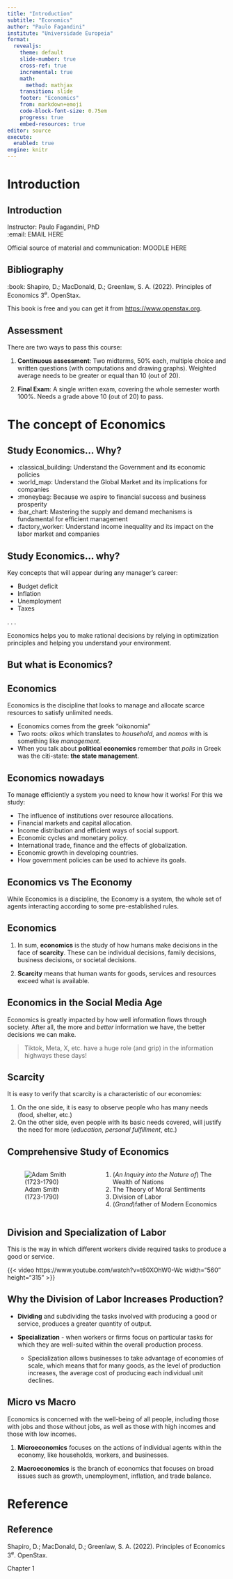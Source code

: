 ```yaml
---
title: "Introduction"
subtitle: "Economics"
author: "Paulo Fagandini"
institute: "Universidade Europeia"
format: 
  revealjs:
    theme: default
    slide-number: true
    cross-ref: true
    incremental: true
    math: 
      method: mathjax
    transition: slide
    footer: "Economics"
    from: markdown+emoji
    code-block-font-size: 0.75em
    progress: true
    embed-resources: true
editor: source
execute:
  enabled: true
engine: knitr
---
```


# Introduction

## Introduction

Instructor: Paulo Fagandini, PhD\
:email: EMAIL HERE


Official source of material and communication: MOODLE HERE

## Bibliography

:book: Shapiro, D.; MacDonald, D.; Greenlaw, S. A. (2022). Principles of Economics 3<sup>e</sup>. OpenStax.\

This book is free and you can get it from [https://www.openstax.org](https://www.openstax.org).

## Assessment

There are two ways to pass this course:

1. **Continuous assessment**:
  Two midterms, 50% each, multiple choice and written questions (with computations and drawing graphs). Weighted average needs to be greater or equal than 10 (out of 20).

2. **Final Exam**: 
  A single written exam, covering the whole semester worth 100%. Needs a grade above 10 (out of 20) to pass.

# The concept of Economics

## Study Economics… Why?

*	:classical_building: Understand the Government and its economic policies 
*	:world_map: Understand the Global Market and its implications for companies
*	:moneybag: Because we aspire to financial success and business prosperity
*	:bar_chart: Mastering the supply and demand mechanisms is fundamental for efficient management
*	:factory_worker: Understand income inequality and its impact on the labor market and companies


## Study Economics... why?

Key concepts that will appear during any manager's career:

* Budget deficit
* Inflation
* Unemployment
* Taxes

. . .

Economics helps you to make rational decisions by relying in optimization principles and helping you understand your environment.

## But what is Economics?

::: {.callout}

## Economics

Economics is the discipline that looks to manage and allocate scarce resources to satisfy unlimited needs.

:::

* Economics comes from the greek "oikonomia"
* Two roots: *oikos* which translates to *household*, and *nomos* with is something like *management*.
* When you talk about **political economics** remember that *polis* in Greek was the citi-state: **the state management**.

## Economics nowadays

To manage efficiently a system you need to know how it works! For this we study:

*	The influence of institutions over resource allocations.
*	Financial markets and capital allocation.
*	Income distribution and efficient ways of social support.
*	Economic cycles and monetary policy.
*	International trade, finance and the effects of globalization.
*	Economic growth in developing countries.
*	How government policies can be used to achieve its goals.

## Economics vs The Economy

While Economics is a discipline, the Economy is a system, the whole set of agents interacting according to some pre-established rules.

## Economics

1. In sum, **economics** is the study of how humans make decisions in the face of **scarcity**. These can be individual decisions, family decisions, business decisions, or societal decisions.

2. **Scarcity** means that human wants for goods, services and resources exceed what is available.


## Economics in the Social Media Age

Economics is greatly impacted by how well information flows through society. After all, the more and *better* information we have, the better decisions we can make.

> Tiktok, Meta, X, etc. have a huge role (and grip) in the information highways these days!

## Scarcity

It is easy to verify that scarcity is a characteristic of our economies:

1. On the one side, it is easy to observe people who has many needs (food, shelter, etc.)
2. On the other side, even people with its basic needs covered, will justify the need for more (*education*, *personal fulfillment*, etc.)

## Comprehensive Study of Economics

::: {.columns}

::: {.column}

![Adam Smith (1723-1790)](pictures\01\Adam_Smith_The_Muir_portrait.jpg)

:::

::: {.column}

1. (*An Inquiry into the Nature of*) The Wealth of Nations
2. The Theory of Moral Sentiments
3. Division of Labor
4. (*Grand*)father of Modern Economics

:::

:::

## Division and Specialization of Labor

This is the way in which different workers divide required tasks to produce a good or service.

::: {.centered}

{{< video https://www.youtube.com/watch?v=t60XOhW0-Wc width="560" height="315" >}}

:::

## Why the Division of Labor Increases Production?

* **Dividing** and subdividing the tasks involved with producing a good or service, produces a greater quantity of output.

* **Specialization** - when workers or firms focus on particular tasks for which they are well-suited within the overall production process.
    * Specialization allows businesses to take advantage of economies of scale, which means that for many goods, as the level of production increases, the average cost of producing each individual unit declines.

## Micro vs Macro

Economics is concerned with the well-being of all people, including those with jobs and those without jobs, as well as those with high incomes and those with low incomes.

1. **Microeconomics** focuses on the actions of individual agents within the economy, like households, workers, and businesses.

2. **Macroeconomics** is the branch of economics that focuses on broad issues such as growth, unemployment, inflation, and trade balance.


# Reference

## Reference

Shapiro, D.; MacDonald, D.; Greenlaw, S. A. (2022). Principles of Economics 3<sup>e</sup>. OpenStax.

Chapter 1